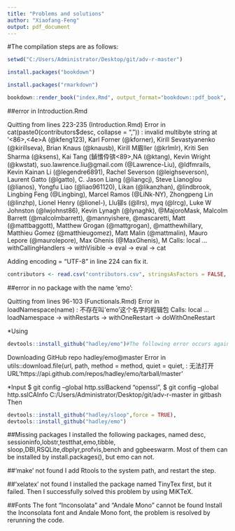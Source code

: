 ```yaml
--- 
title: "Problems and solutions"
author: "Xiaofang-Feng"
output: pdf_document 
---
```


#The compilation steps are as follows:

```r

setwd("C:/Users/Administrator/Desktop/git/adv-r-master")

install.packages("bookdown")

install.packages("rmarkdown")

bookdown::render_book("index.Rmd", output_format="bookdown::pdf_book", encoding="UTF-8")

```


##error in Introduction.Rmd

Quitting from lines 223-235 (Introduction.Rmd) 
Error in cat(paste0(contributors$desc, collapse = ", ")) : 
  invalid multibyte string at '<86>,<4e>A (\@kfeng123), Karl Forner (\@kforner), Kirill Sevastyanenko (\@kirillseva), Brian Knaus (\@knausb), Kirill M眉ller (\@krlmlr), Kriti Sen Sharma (\@ksens), Kai Tang (鍞愭伜锛<89>,NA (\@ktang), Kevin Wright (\@kwstat), suo.lawrence.liu@gmail.com (\@Lawrence-Liu), \@ldfmrails, Kevin Kainan Li (\@legendre6891), Rachel Severson (\@leighseverson), Laurent Gatto (\@lgatto), C. Jason Liang (\@liangcj), Steve Lianoglou (\@lianos), Yongfu Liao (\@liao961120), Likan (\@likanzhan), \@lindbrook, Lingbing Feng (\@Lingbing), Marcel Ramos (\@LiNk-NY), Zhongpeng Lin (\@linzhp), Lionel Henry (\@lionel-), Llu铆s (\@llrs), myq (\@lrcg), Luke W Johnston (\@lwjohnst86), Kevin Lynagh (\@lynaghk), \@MajoroMask, Malcolm Barrett (\@malcolmbarrett), \@mannyishere, \@mascaretti, Matt (\@mattbaggott), Matthew Grogan (\@mattgrogan), \@matthewhillary, Matthieu Gomez (\@matthieugomez), Matt Malin (\@mattmalin), Mauro Lepore (\@maurolepore), Max Ghenis (\@MaxGhenis), M
Calls: local ... withCallingHandlers -> withVisible -> eval -> eval -> cat

Adding encoding = "UTF-8" in line 224 can fix it.
```r
contributors <- read.csv("contributors.csv", stringsAsFactors = FALSE, encoding = "UTF-8")
```

##error in no package with the name 'emo':

Quitting from lines 96-103 (Functionals.Rmd) 
Error in loadNamespace(name) : 不存在叫'emo'这个名字的程辑包
Calls: local ... loadNamespace -> withRestarts -> withOneRestart -> doWithOneRestart

*Using
```r
devtools::install_github("hadley/emo")#The following error occurs again
```

Downloading GitHub repo hadley/emo@master
Error in utils::download.file(url, path, method = method, quiet = quiet,  : 
  无法打开URL'https://api.github.com/repos/hadley/emo/tarball/master'

*Input $ git config --global http.sslBackend "openssl", $ git config --global http.sslCAInfo C:/Users/Administrator/Desktop/git/adv-r-master in gitbash
Then 
```r
devtools::install_github("hadley/sloop",force = TRUE), 
devtools::install_github("hadley/emo")
```

##Missing packages
I installed the following packages, named desc, sessioninfo,lobstr,testthat,emo,tibble, sloop,DBI,RSQLite,dbplyr,profvis,bench and ggbeeswarm. 
Most of them can be installed by install.packages(), but emo can not. 

##'make' not found
I add Rtools to the system path, and restart the step.

##'xelatex' not found
I installed the package named TinyTex first, but it failed. Then I successfully solved this problem by using MiKTeX. 

##Fonts
The font "Inconsolata" and "Andale Mono" cannot be found
Install the Inconsolata font and Andale Mono font, the problem is resolved by rerunning the code.